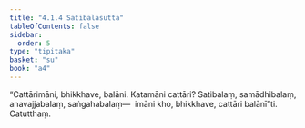 ```yaml
---
title: "4.1.4 Satibalasutta"
tableOfContents: false
sidebar:
  order: 5
type: "tipitaka"
basket: "su"
book: "a4"
---
```



<DynamicBreadcrumb />

<Division number="154" book="a4" bookNo="15" page="459">

<Paragraph number="913" book="a4">
“Cattārimāni, bhikkhave, balāni. Katamāni cattāri? Satibalaṃ, samādhibalaṃ, anavajjabalaṃ, saṅgahabalaṃ—  imāni kho, bhikkhave, cattāri balānī”ti.

</Paragraph>
</Division>

<Paragraph number="914" type="center" book="a4">
Catutthaṃ.
</Paragraph>
